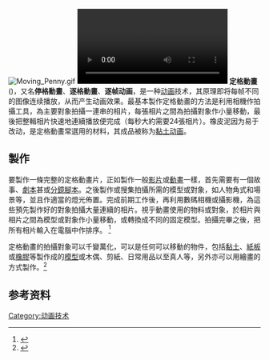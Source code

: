 
[[File:Moving_Penny.gif|thumb]]
[[File:Mary_and_Gretel_(1916).webm|thumb]]
'''定格動畫''' ({{Lang-en|Stop motion animation}})，又名'''停格動畫'''、'''逐格動畫'''、'''逐帧动画'''，是一种[[动画|动画]]技术，其原理即将每帧不同的图像连续播放，从而产生动画效果。最基本製作定格動畫的方法是利用相機作拍攝工具，為主要對象拍攝一連串的相片，每張相片之間為拍攝對象作小量移動，最後把整輯相片快速地連續播放便完成（每秒大約需要24張相片）。橡皮泥因为易于改动，是定格動畫常選用的材料，其成品被称为[[黏土动画|黏土动画]]。

== 製作 ==
要製作一條完整的定格動畫片，正如製作一般[[视频|影片]]或[[動畫|動畫]]一樣，首先需要有一個故事、[[劇本|劇本]]甚或[[分鏡|分鏡腳本]]。之後製作或搜集拍攝所需的模型或對象，如人物角式和場景等，並且作適當的燈光佈置。完成前期工作後，再利用數碼相機或攝影機，為這些預先製作好的對象拍攝大量連續的相片。視乎動畫使用的物料或對象，於相片與相片之間為模型或對象作小量移動，或轉換成不同的固定模型。拍攝完畢之後，把所有相片輸入在電腦中作排序。<!--由於人肉眼必需至少有每秒16格--><ref>{{Cite web|url=http://space.tv.cctv.com/article/ARTI1258017396121233|title=如何製作定格動畫——製作步驟全講解 開心小鎮 CCTV.com|accessdate=2011-02-05|accessmonthday=|accessdaymonth=|accessyear=|author=|last=|first=|authorlink=|coauthors=|date=|year=|month=|format=|work=|publisher=|pages=|language=zh-hant|doi=|archiveurl=https://web.archive.org/web/20100610054210/http://space.tv.cctv.com/article/ARTI1258017396121233|archivedate=2010-06-10|quote=|deadurl=yes}}</ref>

定格動畫的拍攝對象可以千變萬化，可以是任何可以移動的物件，包括[[黏土|黏土]]、[[紙板|紙板]]或[[橡膠|橡膠]]等製作成的[[模型|模型]]或木偶、剪紙、日常用品以至真人等，另外亦可以用繪畫的方式製作。<ref>{{Cite web|url=http://space.tv.cctv.com/article/ARTI1257992438644446|title=定格動畫經典解析——從動畫大片看“定格藝術” 開心小鎮 CCTV.com|accessdate=2011-02-05|accessmonthday=|accessdaymonth=|accessyear=|author=|last=|first=|authorlink=|coauthors=|date=|year=|month=|format=|work=|publisher=|pages=|language=zh-hant|doi=|archiveurl=|archivedate=|quote=}}{{dead link|date=2017年12月 |bot=InternetArchiveBot |fix-attempted=yes }}</ref>

== 参考资料 ==
{{reflist}}

{{动画}}

[[Category:动画技术|Category:动画技术]]
